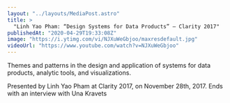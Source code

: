```yaml
---
layout: "../layouts/MediaPost.astro"
title: >
  "Linh Yao Pham: “Design Systems for Data Products” — Clarity 2017"
publishedAt: "2020-04-29T19:33:08Z"
image: "https://i.ytimg.com/vi/NJXuWeGbjoo/maxresdefault.jpg"
videoUrl: "https://www.youtube.com/watch?v=NJXuWeGbjoo"
---
```


Themes and patterns in the design and application of systems for data products, analytic tools, and visualizations.

Presented by Linh Yao Pham at Clarity 2017, on November 28th, 2017. Ends with an interview with Una Kravets
